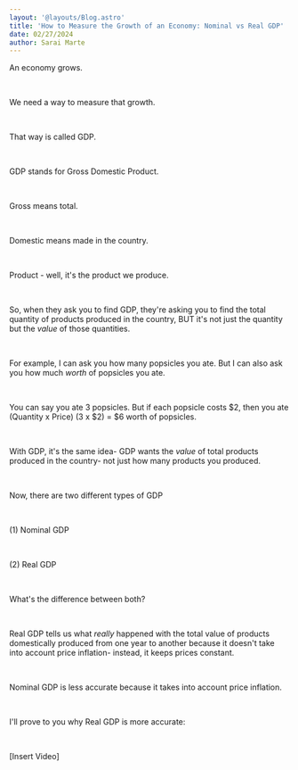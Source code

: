 ```yaml
---
layout: '@layouts/Blog.astro'
title: 'How to Measure the Growth of an Economy: Nominal vs Real GDP'
date: 02/27/2024
author: Sarai Marte
---
```


<span style= "font-family: var(--primaryFont);">

An economy grows.

&nbsp;&nbsp;&nbsp;&nbsp;

We need a way to measure that growth.

&nbsp;&nbsp;&nbsp;&nbsp;

That way is called GDP.

&nbsp;&nbsp;&nbsp;&nbsp;

GDP stands for Gross Domestic Product.

&nbsp;&nbsp;&nbsp;&nbsp;

Gross means total.

&nbsp;&nbsp;&nbsp;&nbsp;

Domestic means made in the country.

&nbsp;&nbsp;&nbsp;&nbsp;

Product - well, it's the product we produce.

&nbsp;&nbsp;&nbsp;&nbsp;

So, when they ask you to find GDP, they're asking you to find the total quantity of products produced in the country, BUT it's not just the quantity but the *value* of those quantities.

&nbsp;&nbsp;&nbsp;&nbsp;

For example, I can ask you how many popsicles you ate. But I can also ask you how much *worth* of popsicles you ate.

&nbsp;&nbsp;&nbsp;&nbsp;

You can say you ate 3 popsicles. But if each popsicle costs $2, then you ate (Quantity x Price) (3 x $2) = $6 worth of popsicles.

&nbsp;&nbsp;&nbsp;&nbsp;

With GDP, it's the same idea- GDP wants the *value* of total products produced in the country- not just how many products you produced.

&nbsp;&nbsp;&nbsp;&nbsp;

Now, there are two different types of GDP

&nbsp;&nbsp;&nbsp;&nbsp;

(1) Nominal GDP

&nbsp;&nbsp;&nbsp;&nbsp;

(2) Real GDP

&nbsp;&nbsp;&nbsp;&nbsp;

What's the difference between both?

&nbsp;&nbsp;&nbsp;&nbsp;

Real GDP tells us what *really* happened with the total value of products domestically produced from one year to another because it doesn't take into account price inflation- instead, it keeps prices constant.

&nbsp;&nbsp;&nbsp;&nbsp;

Nominal GDP is less accurate because it takes into account price inflation.

&nbsp;&nbsp;&nbsp;&nbsp;

I'll prove to you why Real GDP is more accurate:

&nbsp;&nbsp;&nbsp;&nbsp;

[Insert Video]

</span>
